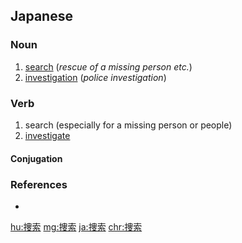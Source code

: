 {{also|搜索}}
==Japanese==
{{ja-kanjitab|そう|さく|yomi=on}}

===Noun===
{{ja-noun|そうさく}}

# [[search]] (''rescue of a missing person etc.'')
# [[investigation]] (''police investigation'')

===Verb===
{{ja-verb-suru|そうさく}}

# search (especially for a missing person or people)
# [[investigate]]

====Conjugation====
{{ja-suru|そうさく}}

===References===
* {{R:Shogakukan}}

[[hu:捜索]]
[[mg:捜索]]
[[ja:捜索]]
[[chr:捜索]]